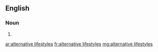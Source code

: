 ==English==

===Noun===
{{head|en|plural}}

# {{plural of|alternative lifestyle|lang=en}}

[[ar:alternative lifestyles]]
[[fr:alternative lifestyles]]
[[mg:alternative lifestyles]]